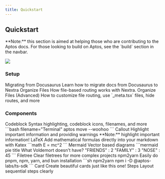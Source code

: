 ```yaml
---
title: Quickstart
---
```



## Quickstart

<Callout type="info">
**Note:** this section is aimed at helping those who are contributing to the Aptos docs.
For those looking to build on Aptos, see the `build` section in the navbar.
</Callout>

![](https://akns-images.eonline.com/eol_images/Entire_Site/201553/rs_500x210-150603125232-anigif_enhanced-buzz-11799-1403287509-4.gif?fit=around%7C500:210&output-quality=90&crop=500:210;center,top)

### Setup

<Cards>
  <Card href="./docs/setup/migrating-from-docusaurus">
    <Card.Title>Migrating from Docusaurus</Card.Title>
    <Card.Description>Learn how to migrate docs from Docusaurus to Nextra</Card.Description>
  </Card>
  <Card href="./docs/setup/organize-files">
    <Card.Title>Organize Files</Card.Title>
    <Card.Description>How file-based routing works with Nextra.</Card.Description>
  </Card>
  <Card href="./docs/setup/organize-files-advanced">
    <Card.Title>Organize Files (Advanced)</Card.Title>
    <Card.Description>How to customize file routing, use `_meta.tsx` files, hide routes, and more</Card.Description>
  </Card>
</Cards>

### Components

<Cards>
  <Card href="./docs/components/codeblock">
    <Card.Title>Codeblock</Card.Title>
    <Card.Description>
      Syntax highlighting, codeblock icons, filenames, and more
      ```bash filename="Terminal"
      aptos move --woohoo
      ```
    </Card.Description>
  </Card>
  <Card href="./docs/components/callout">
    <Card.Title>Callout</Card.Title>
    <Card.Description>
      Highlight important information and providing warnings
      <Callout type="info">
        **Note:** highlight important information!
      </Callout>
    </Card.Description>
  </Card>
  <Card href="./docs/components/latex">
    <Card.Title>LaTeX</Card.Title>
    <Card.Description>
      Add mathematical formulas directly into your markdown with Katex
      ```math
      E = mc^2
      ```
    </Card.Description>
  </Card>
  <Card href="./docs/components/mermaid">
    <Card.Title>Mermaid</Card.Title>
    <Card.Description>
      Vector based diagrams
      ```mermaid
      pie title What Voldemort doesn't have?
         "FRIENDS" : 2
         "FAMILY" : 3
         "NOSE" : 45
      ```
    </Card.Description>
  </Card>
  <Card href="./docs/components/filetree">
    <Card.Title>Filetree</Card.Title>
    <Card.Description>
      Clear filetrees for more complex projects
      <FileTree>
        <FileTree.Folder name="pages" defaultOpen>
          <FileTree.File name="_meta.json" />
          <FileTree.File name="contact.md" />
          <FileTree.File name="index.mdx" />
          <FileTree.Folder name="about">
            <FileTree.File name="_meta.json" />
            <FileTree.File name="legal.md" />
            <FileTree.File name="index.mdx" />
          </FileTree.Folder>
        </FileTree.Folder>
      </FileTree>
    </Card.Description>
  </Card>
  <Card href="./docs/components/npm2yarn">
    <Card.Title>npm2yarn</Card.Title>
    <Card.Description>
      Easily do pnpm, npm, yarn, and bun installation
      ```sh npm2yarn
      npm i -D @aptos-labs/ts-sdk
      ```
    </Card.Description>
  </Card>
  <Card href="./docs/components/card">
    <Card.Title>Card</Card.Title>
    <Card.Description>Create beautiful cards just like this one!</Card.Description>
  </Card>
  <Card href="./docs/components/steps">
    <Card.Title>Steps</Card.Title>
    <Card.Description>
      Layout sequential steps clearly
    </Card.Description>
  </Card>
</Cards>